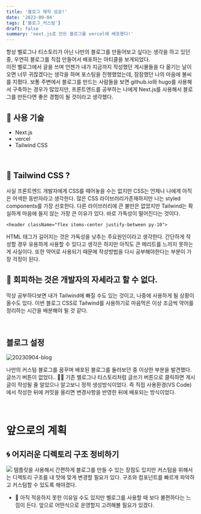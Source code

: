 ```yaml
---
title: '블로그 제작 성공!'
date: '2023-09-04'
tags: ['블로그_커스텀']
draft: false
summary: 'next.js로 만든 블로그를 vercel에 배포했다!'
---
```


항상 벨로그나 티스토리가 아닌 나만의 블로그를 만들어보고 싶다는 생각을 하고 있던 중, 우연히 블로그를 직접 만들어서 배포하는 아티클을 보게되었다. <br/>
이전 벨로그에서 글을 쓰며 언젠가 내가 지금까지 작성했던 게시물들을 다 옮기는 날이 오면 너무 귀찮겠다는 생각을 하며 포스팅을 진행했었는데, 잠잠했던 나의 마음에 불씨를 지폈다. 보통 주변에서 블로그를 만드는 사람들을 보면 
github.io와 hugo를 사용해서 구축하는 경우가 많았지만, 프론트엔드를 공부하는 나에게 Next.js를 사용해서 블로그를 만든다면 좋은 경험이 될 것이라고 생각했다.

## 📌 사용 기술
- Next.js
- vercel
- Tailwind CSS

<br/>


## 📍 Tailwind CSS ?
사실 프론트엔드 개발자에게 CSS를 떼어놓을 수는 없지만 CSS는 언제나 나에게 아직은 어색한 동반자라고 생각한다. 많은 CSS 라이브러리가존재하지만 나는 styled components를 가장 선호한다.
다른 라이브러리에 큰 불만은 없었지만 Tailwind는 확실하게 마음에 들지 않는 가장 큰 이유가 있다. 바로 가독성이 떨어진다는 것이다. 
 ```
 <header className="flex items-center justify-between py-10">
 ```
HTML 태그가 길어지는 것은 가독성을 낮추는 주요원인이라고 생각한다. 간단하게 작성할 경우 유용하게 사용할 수 있다고 생각은 하지만 아직도 큰 메리트를 느끼지 못하는 게 사실이다. 또한 약어로 사용되기 때문에 작성방법을 다시 공부해야한다는 부분이 가장 걱정이 된다.

## 💪 회피하는 것은 개발자의 자세라고 할 수 없다.
막상 공부하다보면 내가 Tailwind에 빠질 수도 있는 것이고, 나중에 사용하게 될 상황이 올수도 있다. 이번 블로그 CSS로 Tailwind를 사용하기로 마음먹은 이상 조금씩 약어를 정리하는 시간을 배분해야 될 것 같다.

<br/>

## 블로그 설정

![20230904-blog](https://github.com/mintmin0320/Todo_App/assets/114549939/417707e7-7c53-442a-92c6-11f27d15e03b)

나만의 커스텀 블로그를 꿈꾸며 배포된 블로그를 둘러보던 중 이상한 부분을 발견했다. 글쓰기 버튼이 없었다.. 🤷‍♂️
기존 벨로그나 티스토리처럼 글쓰기 버튼으로 클릭하면 게시글이 작성될 줄 알았으나 알고보니 정적 생성방식이었다. 즉 직접 사용환경(VS Code)에서 작성한 뒤에 커밋을 올리면 변경사항을 반영한 뒤에 배포되는 방식이었다.

<br/>

# 앞으로의 계획
## 🌀 어지러운 디렉토리 구조 정비하기

![](https://velog.velcdn.com/images/mintmin0320/post/2df37a29-889f-4975-824b-c402e48b8535/image.png)
템플릿을 사용해서 간편하게 블로그를 만들 수 있는 장점도 있지만 커스텀을 위해서는 디렉토리 구조를 내 맛에 맞게 변경할 필요가 있다. 구조와 컴포넌트를 빠르게 파악하고 커스텀할 수  있도록 해야겠다.

- 🔎 아직 적응하지 못한 이유일 수도 있지만 벨로그를 사용할 때  보다 불편하다는 느낌이 든다.
앞으로 어떤식으로 운영할지 고려해볼 필요가 있겠다.



